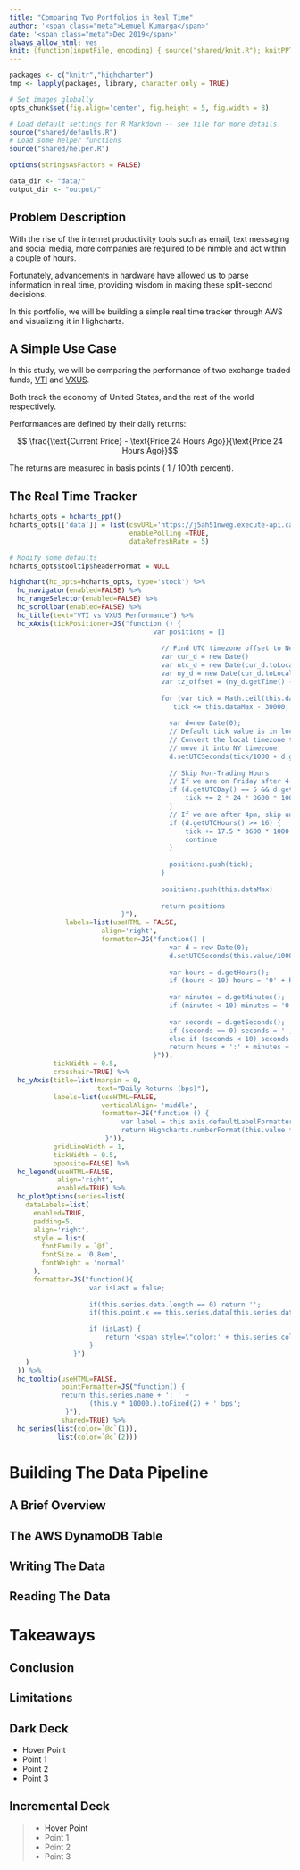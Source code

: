 ```yaml
---
title: "Comparing Two Portfolios in Real Time"
author: '<span class="meta">Lemuel Kumarga</span>'
date: '<span class="meta">Dec 2019</span>'
always_allow_html: yes
knit: (function(inputFile, encoding) { source("shared/knit.R"); knitPPT(inputFile, encoding) })
---
```


```r
packages <- c("knitr","highcharter")
tmp <- lapply(packages, library, character.only = TRUE)

# Set images globally
opts_chunk$set(fig.align='center', fig.height = 5, fig.width = 8)

# Load default settings for R Markdown -- see file for more details
source("shared/defaults.R")
# Load some helper functions
source("shared/helper.R")

options(stringsAsFactors = FALSE)

data_dir <- "data/"
output_dir <- "output/"
```


## Problem Description

With the rise of the internet productivity tools such as email, text messaging and social media, more companies are required to be nimble and act within a couple of hours.

Fortunately, advancements in hardware have allowed us to parse information in real time, providing wisdom in making these split-second decisions.

In this portfolio, we will be building a simple real time tracker through AWS and visualizing it in Highcharts.

## A Simple Use Case

In this study, we will be comparing the performance of two exchange traded funds, <a href="https://investor.vanguard.com/etf/profile/VTI" target="_blank">VTI</a> and <a href="https://investor.vanguard.com/etf/profile/VXUS" target="_blank">VXUS</a>.

Both track the economy of United States, and the rest of the world respectively.

Performances are defined by their <a data-toggle="popover" title="Daily Returns" data-content="% gain when you sold the stock bought 24 hours ago">daily returns</a>: 
<br>

$$ \frac{\text{Current Price} - \text{Price 24 Hours Ago}}{\text{Price 24 Hours Ago}}$$

The returns are measured in basis points ( 1 / 100th percent).

## The Real Time Tracker

```r
hcharts_opts = hcharts_ppt()
hcharts_opts[['data']] = list(csvURL='https://j5ah51nweg.execute-api.ca-central-1.amazonaws.com/api/returns',
                              enablePolling =TRUE,
                              dataRefreshRate = 5)

# Modify some defaults
hcharts_opts$tooltip$headerFormat = NULL

highchart(hc_opts=hcharts_opts, type='stock') %>%
  hc_navigator(enabled=FALSE) %>%
  hc_rangeSelector(enabled=FALSE) %>%
  hc_scrollbar(enabled=FALSE) %>%
  hc_title(text="VTI vs VXUS Performance") %>%
  hc_xAxis(tickPositioner=JS("function () {
                          			var positions = []
                          
                                      // Find UTC timezone offset to New York for DST adjustment
                                      var cur_d = new Date()
                                      var utc_d = new Date(cur_d.toLocaleString('en-US', { timeZone: 'UTC' }))
                                      var ny_d = new Date(cur_d.toLocaleString('en-US', { timeZone: 'America/New_York' }))
                                      var tz_offset = (ny_d.getTime() - utc_d.getTime())/1000
                          
                                      for (var tick = Math.ceil(this.dataMin / 60000) * 60000; 
                                      	 tick <= this.dataMax - 30000; tick += 60000) {
                                      	
                                      	var d=new Date(0);
                                      	// Default tick value is in local timezone
                                      	// Convert the local timezone to utc then 
                                      	// move it into NY timezone
                                      	d.setUTCSeconds(tick/1000 + d.getTimezoneOffset()*60 + tz_offset);
                          
                                      	// Skip Non-Trading Hours
                                      	// If we are on Friday after 4:00pm, skip for two days
                                      	if (d.getUTCDay() == 5 && d.getUTCHours() >= 16) {
                                      		tick += 2 * 24 * 3600 * 1000
                                      	}
                                      	// If we are after 4pm, skip until 9:30am
                                      	if (d.getUTCHours() >= 16) {
                                      		tick += 17.5 * 3600 * 1000 
                                      		continue
                                      	}	
                          
                                      	positions.push(tick);
                                      }
                          
                                      positions.push(this.dataMax)
                          
                                      return positions
                            }"),
              labels=list(useHTML = FALSE,
                       align='right',
                       formatter=JS("function() {
                                        var d = new Date(0);
                                        d.setUTCSeconds(this.value/1000 + d.getTimezoneOffset()*60);
                        
                                        var hours = d.getHours();
                                        if (hours < 10) hours = '0' + hours;
                        
                                        var minutes = d.getMinutes();
                                        if (minutes < 10) minutes = '0' + minutes;
                        
                                        var seconds = d.getSeconds();
                                        if (seconds == 0) seconds = '';
                                        else if (seconds < 10) seconds = '0' + seconds;
                                        return hours + ':' + minutes + (seconds == '' ? '' : ':' + seconds)
                                    }")),
           tickWidth = 0.5,
           crosshair=TRUE) %>%
  hc_yAxis(title=list(margin = 0,
                      text="Daily Returns (bps)"),
           labels=list(useHTML=FALSE,
                       verticalAlign= 'middle',
                       formatter=JS("function () {
                            var label = this.axis.defaultLabelFormatter.call(this);
                            return Highcharts.numberFormat(this.value * 10000.,0);
                        }")),
           gridLineWidth = 1,
           tickWidth = 0.5,
           opposite=FALSE) %>%
  hc_legend(useHTML=FALSE,
            align='right',
            enabled=TRUE) %>%
  hc_plotOptions(series=list(
    dataLabels=list(
      enabled=TRUE,
      padding=5,
      align='right',
      style = list(
        fontFamily = `@f`,
        fontSize = '0.8em',
        fontWeight = 'normal'
      ),
      formatter=JS("function(){
                    var isLast = false;
                    
                    if(this.series.data.length == 0) return '';
                    if(this.point.x == this.series.data[this.series.data.length - 1].x) isLast = true;

                    if (isLast) {
                        return '<span style=\"color:' + this.series.color + '\">' + this.series.name + ': ' + (this.y * 10000.).toFixed(2) + ' bps</span>';
                    }
                }")
    )
  )) %>%
  hc_tooltip(useHTML=FALSE,
             pointFormatter=JS("function() {
             return this.series.name + ': ' +
                    (this.y * 10000.).toFixed(2) + ' bps';
              }"),
             shared=TRUE) %>%
  hc_series(list(color=`@c`(1)),
            list(color=`@c`(2)))

```


# Building The Data Pipeline

## A Brief Overview

## The AWS DynamoDB Table

## Writing The Data

## Reading The Data

# Takeaways

## Conclusion

## Limitations

## Dark Deck { .slide-invert }

- <a data-toggle="popover" title="Lorem Ipsum" data-content="Lorem Ipsum is simply dummy text of the printing and typesetting industry. Data obtained from https://www.lipsum.com/.">Hover Point</a>
- Point 1
- Point 2
- Point 3

## Incremental Deck

>- <a data-toggle="popover" title="Lorem Ipsum" data-content="Lorem Ipsum is simply dummy text of the printing and typesetting industry. Data obtained from https://www.lipsum.com/.">Hover Point</a>
>- Point 1
>- Point 2
>- Point 3
